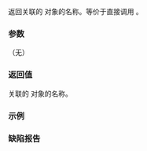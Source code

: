 {{cpp/types/type_index/title|name}}
{{cpp/types/type_index/navbar}}
{{dcl begin}}
{{dcl | since=c++11 |
const char* name() const noexcept;
}}
{{dcl end}}

返回关联的 {{lc|std::type_info}} 对象的名称。等价于直接调用 {{lc|std::type_info::name()}}。

===参数===
（无）

===返回值===
关联的 {{lc|std::type_info}} 对象的名称。

===示例===
{{example
| code=
#include &lt;iostream&gt;
#include &lt;typeindex&gt;
int main() {
    std::cout &lt;&lt; std::type_index(typeid(std::cout)).name();
}
| p=true | output=NSt3__113basic_ostreamIcNS_11char_traitsIcEEEE
}}

===缺陷报告===
{{dr list begin}}
{{dr list item|wg=lwg|dr=2144|std=C++11|before=未要求 {{tt|type_index::name}} 为 noexcept|after=已要求}}
{{dr list end}}

{{langlinks|de|en|es|fr|it|ja|pt|ru}}